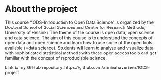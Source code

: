 # About the project

This course "IODS-Introduction to Open Data Science" is organized by the Doctoral School of Social Sciences and Centre for Research Methods, University of Helsinki. The theme of the course is open data, open science and data science. The aim of this course is to understand the concepts of open data and open science and learn how to use some of the open tools available (=data science). Students will learn to analyze and visualize data with sophisticated statistical methods with these open access tools and get familiar with the concept of reproduciable science.   

Link to my GitHub repository: https://github.com/anninahaverinen/IODS-project